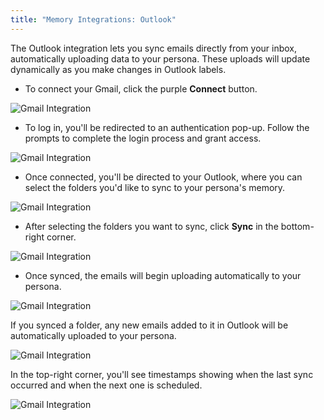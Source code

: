```yaml
---
title: "Memory Integrations: Outlook"
---
```





The Outlook integration lets you sync emails directly from your inbox, automatically uploading data to your persona. These uploads will update dynamically as you make changes in Outlook labels.
- To connect your Gmail, click the purple **Connect** button.


![Gmail Integration](/images/k1.png)


- To log in, you'll be redirected to an authentication pop-up. Follow the prompts to complete the login process and grant access.


![Gmail Integration](/images/k2.png)


- Once connected, you'll be directed to your Outlook, where you can select the folders you'd like to sync to your persona's memory.


![Gmail Integration](/images/k3.png)


- After selecting the folders you want to sync, click **Sync** in the bottom-right corner.


![Gmail Integration](/images/k4.png)


- Once synced, the emails will begin uploading automatically to your persona.


![Gmail Integration](/images/k55.png)


If you synced a folder, any new emails added to it in Outlook will be automatically uploaded to your persona.


![Gmail Integration](/images/k6.png)


In the top-right corner, you'll see timestamps showing when the last sync occurred and when the next one is scheduled.


![Gmail Integration](/images/k7.png)
